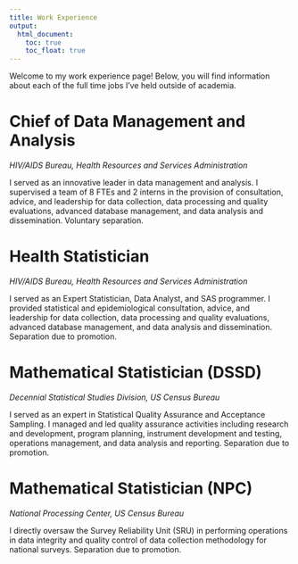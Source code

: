 ```yaml
---
title: Work Experience
output: 
  html_document:
    toc: true
    toc_float: true
---
```


Welcome to my work experience page! Below, you will find information about each of the full time jobs I've held outside of academia. 

# Chief of Data Management and Analysis

*HIV/AIDS Bureau, Health Resources and Services Administration*

I served as an innovative leader in data management and analysis. I supervised a team of 8 FTEs and 2 interns in the provision of consultation, advice, and leadership for data collection, data processing and quality evaluations, advanced database management, and data analysis and dissemination. Voluntary separation. 


# Health Statistician

*HIV/AIDS Bureau, Health Resources and Services Administration*

I served as an Expert Statistician, Data Analyst, and SAS programmer. I provided statistical and epidemiological consultation, advice, and leadership for data collection, data processing and quality evaluations, advanced database management, and data analysis and dissemination. Separation due to promotion.

# Mathematical Statistician (DSSD)

*Decennial Statistical Studies Division, US Census Bureau*

I served as an expert in Statistical Quality Assurance and Acceptance Sampling. I managed and led quality assurance activities including research and development, program planning, instrument development and testing, operations management, and data analysis and reporting. Separation due to promotion.

# Mathematical Statistician (NPC)

*National Processing Center, US Census Bureau*

I directly oversaw the Survey Reliability Unit (SRU) in performing operations in data integrity and quality control of data collection methodology for national surveys. Separation due to promotion.